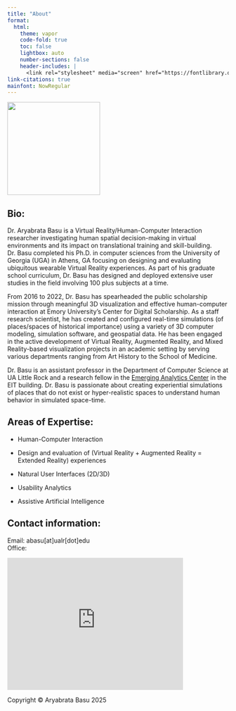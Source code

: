 ```yaml
---
title: "About"
format:
  html:
    theme: vapor
    code-fold: true
    toc: false
    lightbox: auto
    number-sections: false
    header-includes: |
      <link rel="stylesheet" media="screen" href="https://fontlibrary.org//face/now" type="text/css"/>
link-citations: true
mainfont: NowRegular
---
```


![](images/AryaBasu_UALR_croppped.jpg){width="211"}

## **Bio:**

Dr. Aryabrata Basu is a Virtual Reality/Human-Computer Interaction researcher investigating human spatial decision-making in virtual environments and its impact on translational training and skill-building. Dr. Basu completed his Ph.D. in computer sciences from the University of Georgia (UGA) in Athens, GA focusing on designing and evaluating ubiquitous wearable Virtual Reality experiences. As part of his graduate school curriculum, Dr. Basu has designed and deployed extensive user studies in the field involving 100 plus subjects at a time.

From 2016 to 2022, Dr. Basu has spearheaded the public scholarship mission through meaningful 3D visualization and effective human-computer interaction at Emory University’s Center for Digital Scholarship. As a staff research scientist, he has created and configured real-time simulations (of places/spaces of historical importance) using a variety of 3D computer modeling, simulation software, and geospatial data. He has been engaged in the active development of Virtual Reality, Augmented Reality, and Mixed Reality-based visualization projects in an academic setting by serving various departments ranging from Art History to the School of Medicine.

Dr. Basu is an assistant professor in the Department of Computer Science at UA Little Rock and a research fellow in the [Emerging Analytics Center](https://www.eac-ualr.org/) in the EIT building. Dr. Basu is passionate about creating experiential simulations of places that do not exist or hyper-realistic spaces to understand human behavior in simulated space-time.

## **Areas of Expertise:**

-   Human-Computer Interaction

-   Design and evaluation of (Virtual Reality + Augmented Reality = Extended Reality) experiences

-   Natural User Interfaces (2D/3D)

-   Usability Analytics

-   Assistive Artificial Intelligence

## Contact information:

Email: abasu\[at\]ualr\[dot\]edu\
Office:

<iframe src="https://www.google.com/maps/embed?pb=!1m18!1m12!1m3!1d3279.2014832084446!2d-92.34326692548025!3d34.72531538189373!2m3!1f0!2f0!3f0!3m2!1i1024!2i768!4f13.1!3m3!1m2!1s0x87d2a4f62c0aca29%3A0x429b3d27ebe977b1!2sEmerging%20Analytics%20Center%20-%20University%20of%20Arkansas%20at%20Little%20Rock!5e0!3m2!1sen!2sus!4v1710969122541!5m2!1sen!2sus" width="400" height="300" style="border:0;" allowfullscreen loading="lazy" referrerpolicy="no-referrer-when-downgrade">

</iframe>

::: footer
Copyright © Aryabrata Basu 2025
:::

